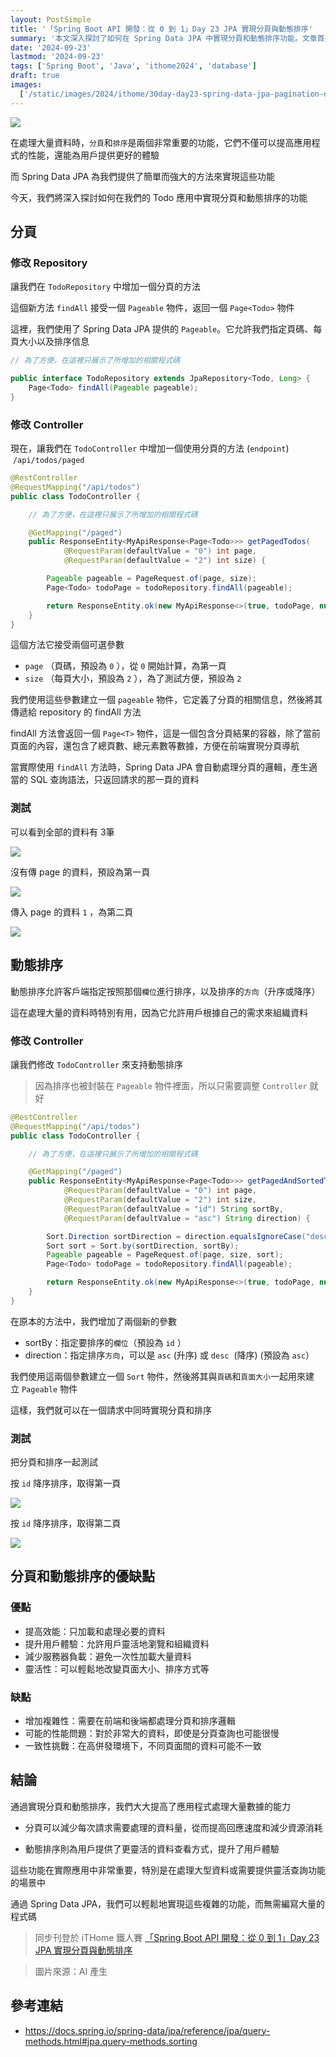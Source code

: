 ```yaml
---
layout: PostSimple
title: '「Spring Boot API 開發：從 0 到 1」Day 23 JPA 實現分頁與動態排序'
summary: '本文深入探討了如何在 Spring Data JPA 中實現分頁和動態排序功能。文章首先介紹了分頁的實現方法，包括在程式碼中添加分頁方法，以及在 Controller 中使用 Pageable 物件來處理分頁請求。接著，文章詳細說明了如何實現動態排序，通過在控制器方法中添加排序參數，並使用 Sort 物件來定義排序規則。文章還提供了具體的程式碼示例和測試結果，展示了如何同時使用分頁和排序功能。最後，文章分析了分頁和動態排序的優缺點。這篇文章為 Spring Boot 開發者提供了全面的分頁和動態排序實現指南，有助於提高應用程式處理大量資料的能力。'
date: '2024-09-23'
lastmod: '2024-09-23'
tags: ['Spring Boot', 'Java', 'ithome2024', 'database']
draft: true
images:
  ['/static/images/2024/ithome/30day-day23-spring-data-jpa-pagination-dynamic-sorting/cover.webp']
---
```


![](/static/images/2024/ithome/30day-day23-spring-data-jpa-pagination-dynamic-sorting/cover.webp)

在處理大量資料時，`分頁`和`排序`是兩個非常重要的功能，它們不僅可以提高應用程式的性能，還能為用戶提供更好的體驗

而 Spring Data JPA 為我們提供了簡單而強大的方法來實現這些功能

今天，我們將深入探討如何在我們的 Todo 應用中實現分頁和動態排序的功能

## 分頁

### 修改 Repository

讓我們在 `TodoRepository` 中增加一個分頁的方法

這個新方法 `findAll` 接受一個 `Pageable` 物件，返回一個 `Page<Todo>` 物件

這裡，我們使用了 Spring Data JPA 提供的 `Pageable`。它允許我們指定頁碼、每頁大小以及排序信息

```java
// 為了方便，在這裡只展示了所增加的相關程式碼

public interface TodoRepository extends JpaRepository<Todo, Long> {
    Page<Todo> findAll(Pageable pageable);
}
```

### 修改 Controller

現在，讓我們在 `TodoController` 中增加一個使用分頁的方法 (`endpoint`)  `/api/todos/paged`

```java
@RestController
@RequestMapping("/api/todos")
public class TodoController {

    // 為了方便，在這裡只展示了所增加的相關程式碼

    @GetMapping("/paged")
    public ResponseEntity<MyApiResponse<Page<Todo>>> getPagedTodos(
            @RequestParam(defaultValue = "0") int page,
            @RequestParam(defaultValue = "2") int size) {

        Pageable pageable = PageRequest.of(page, size);
        Page<Todo> todoPage = todoRepository.findAll(pageable);

        return ResponseEntity.ok(new MyApiResponse<>(true, todoPage, null));
    }
}
```

這個方法它接受兩個可選參數

- `page` （頁碼，預設為 `0` ），從 `0` 開始計算，為第一頁
- `size` （每頁大小，預設為 `2` ），為了測試方便，預設為 `2`

我們使用這些參數建立一個 `pageable` 物件，它定義了分頁的相關信息，然後將其傳遞給 repository 的 findAll 方法

findAll 方法會返回一個 `Page<T>` 物件，這是一個包含分頁結果的容器，除了當前頁面的內容，還包含了總頁數、總元素數等數據，方便在前端實現分頁導航

當實際使用 `findAll` 方法時，Spring Data JPA 會自動處理分頁的邏輯，產生適當的 SQL 查詢語法，只返回請求的那一頁的資料

### 測試

可以看到全部的資料有 3筆

![](/static/images/2024/ithome/30day-day23-spring-data-jpa-pagination-dynamic-sorting/01.webp)

沒有傳 page 的資料，預設為第一頁

![](/static/images/2024/ithome/30day-day23-spring-data-jpa-pagination-dynamic-sorting/02.webp)

傳入 page 的資料 `1` ，為第二頁

![](/static/images/2024/ithome/30day-day23-spring-data-jpa-pagination-dynamic-sorting/03.webp)

## 動態排序

動態排序允許客戶端指定按照那個`欄位`進行排序，以及排序的`方向`（升序或降序）

這在處理大量的資料時特別有用，因為它允許用戶根據自己的需求來組織資料

### 修改 Controller

讓我們修改 `TodoController` 來支持動態排序

> 因為排序也被封裝在 `Pageable` 物件裡面，所以只需要調整 `Controller` 就好

```java
@RestController
@RequestMapping("/api/todos")
public class TodoController {

    // 為了方便，在這裡只展示了所增加的相關程式碼

    @GetMapping("/paged")
    public ResponseEntity<MyApiResponse<Page<Todo>>> getPagedAndSortedTodos(
            @RequestParam(defaultValue = "0") int page,
            @RequestParam(defaultValue = "2") int size,
            @RequestParam(defaultValue = "id") String sortBy,
            @RequestParam(defaultValue = "asc") String direction) {

        Sort.Direction sortDirection = direction.equalsIgnoreCase("desc") ? Sort.Direction.DESC : Sort.Direction.ASC;
        Sort sort = Sort.by(sortDirection, sortBy);
        Pageable pageable = PageRequest.of(page, size, sort);
        Page<Todo> todoPage = todoRepository.findAll(pageable);

        return ResponseEntity.ok(new MyApiResponse<>(true, todoPage, null));
    }
}
```

在原本的方法中，我們增加了兩個新的參數

- sortBy：指定要排序的`欄位`（預設為 `id` ）
- direction：指定排序`方向`，可以是 `asc` (升序) 或 `desc`  (降序) (預設為 `asc`）

我們使用這兩個參數建立一個 `Sort` 物件，然後將其與`頁碼`和`頁面大小`一起用來建立 `Pageable` 物件

這樣，我們就可以在一個請求中同時實現分頁和排序

### 測試

把分頁和排序一起測試

按 `id` 降序排序，取得第一頁

![](/static/images/2024/ithome/30day-day23-spring-data-jpa-pagination-dynamic-sorting/04.webp)

按 `id` 降序排序，取得第二頁

![](/static/images/2024/ithome/30day-day23-spring-data-jpa-pagination-dynamic-sorting/05.webp)

## 分頁和動態排序的優缺點

### 優點

- 提高效能：只加載和處理必要的資料
- 提升用戶體驗：允許用戶靈活地瀏覽和組織資料
- 減少服務器負載：避免一次性加載大量資料
- 靈活性：可以輕鬆地改變頁面大小、排序方式等

### 缺點

- 增加複雜性：需要在前端和後端都處理分頁和排序邏輯
- 可能的性能問題：對於非常大的資料，即使是分頁查詢也可能很慢
- 一致性挑戰：在高併發環境下，不同頁面間的資料可能不一致

## 結論

通過實現分頁和動態排序，我們大大提高了應用程式處理大量數據的能力

- 分頁可以減少每次請求需要處理的資料量，從而提高回應速度和減少資源消耗

- 動態排序則為用戶提供了更靈活的資料查看方式，提升了用戶體驗

這些功能在實際應用中非常重要，特別是在處理大型資料或需要提供靈活查詢功能的場景中

通過 Spring Data JPA，我們可以輕鬆地實現這些複雜的功能，而無需編寫大量的程式碼

> 同步刊登於 iTHome 鐵人賽 [「Spring Boot API 開發：從 0 到 1」Day 23 JPA 實現分頁與動態排序]()

> 圖片來源：AI 產生

## 參考連結

- https://docs.spring.io/spring-data/jpa/reference/jpa/query-methods.html#jpa.query-methods.sorting
